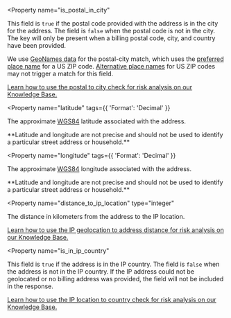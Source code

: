 <Property
    name="is_postal_in_city"
  >
  This field is `true` if the postal code provided with the address is in the
  city for the address. The field is `false` when the postal code is not in
  the city. The key will only be present when a billing postal code, city,
  and country have been provided.

We use
[GeoNames data](https://www.geonames.org/postal-codes/postal-codes-us.html) for
the postal-city match, which uses the
[preferred place name](https://en.wikipedia.org/wiki/ZIP_Code#Preferred_place_names:_ZIP_Codes_and_previous_zoning_lines)
for a US ZIP code.
[Alternative place names](https://en.wikipedia.org/wiki/ZIP_Code#Preferred_place_names:_ZIP_Codes_and_previous_zoning_lines)
for US ZIP codes may not trigger a match for this field.

[Learn how to use the postal to city check for risk analysis on our Knowledge Base.](https://support.maxmind.com/hc/en-us/articles/4408737039515-Billing-and-Shipping-Address-Risk-Data#h_01FN6TV1Z2BRWCHVBK1ZE8276E)

</Property>

<Property
  name="latitude"
  tags={{
    'Format': 'Decimal'
  }}
>
  The approximate [WGS84](https://en.wikipedia.org/wiki/World_Geodetic_System)
  latitude associated with the address.

  <Alert type="warning">
    **Latitude and longitude are not precise and should not be used to
    identify a particular street address or household.**
  </Alert>
</Property>

<Property
  name="longitude"
  tags={{
    'Format': 'Decimal'
  }}
>
  The approximate [WGS84](https://en.wikipedia.org/wiki/World_Geodetic_System)
  longitude associated with the address.

  <Alert type="warning">
    **Latitude and longitude are not precise and should not be used to
    identify a particular street address or household.**
  </Alert>
</Property>

<Property
  name="distance_to_ip_location"
  type="integer"
>
  The distance in kilometers from the address to the IP location.

[Learn how to use the IP geolocation to address distance for risk analysis on our Knowledge Base.](https://support.maxmind.com/hc/en-us/articles/4408737039515-Billing-and-Shipping-Address-Risk-Data#h_01FN6TVDXWSBQR55FJ0K2KWGJQ)

</Property>

<Property
  name="is_in_ip_country"
>
  This field is `true` if the address is in the IP country. The field is
  `false` when the address is not in the IP country. If the IP address could
  not be geolocated or no billing address was provided, the field will not be
  included in the response.

[Learn how to use the IP location to country check for risk analysis on our Knowledge Base.](https://support.maxmind.com/hc/en-us/articles/4408737039515-Billing-and-Shipping-Address-Risk-Data#h_01FN6TVDXWSBQR55FJ0K2KWGJQ)

</Property>
